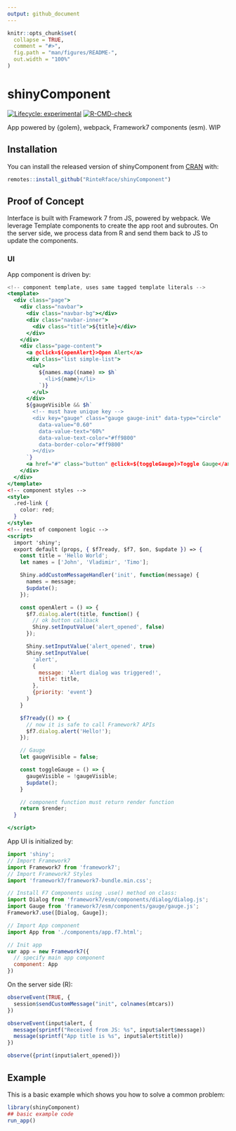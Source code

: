 ```yaml
---
output: github_document
---
```


<!-- README.md is generated from README.Rmd. Please edit that file -->

```r
knitr::opts_chunk$set(
  collapse = TRUE,
  comment = "#>",
  fig.path = "man/figures/README-",
  out.width = "100%"
)
```

# shinyComponent

<!-- badges: start -->
[![Lifecycle: experimental](https://img.shields.io/badge/lifecycle-experimental-orange.svg)](https://lifecycle.r-lib.org/articles/stages.html#experimental)
[![R-CMD-check](https://github.com/RinteRface/shinyComponent/workflows/R-CMD-check/badge.svg)](https://github.com/RinteRface/shinyComponent/actions)
<!-- badges: end -->

App powered by {golem}, webpack, Framework7 components (esm). WIP

## Installation

You can install the released version of shinyComponent from [CRAN](https://CRAN.R-project.org) with:

``` r
remotes::install_github("RinteRface/shinyComponent")
```

## Proof of Concept
Interface is built with Framework 7 from JS, powered by webpack. We leverage
Template components to create the app root and subroutes. On the server side, we process data from R and send them back to JS to update the components.

### UI

App component is driven by:

```jsx
<!-- component template, uses same tagged template literals -->
<template>
  <div class="page">
    <div class="navbar">
      <div class="navbar-bg"></div>
      <div class="navbar-inner">
        <div class="title">${title}</div>
      </div>
    </div>
    <div class="page-content">
      <a @click=${openAlert}>Open Alert</a>
      <div class="list simple-list">
        <ul>
          ${names.map((name) => $h`
            <li>${name}</li>
          `)}
        </ul>
      </div>
      ${gaugeVisible && $h`
        <!-- must have unique key -->
        <div key="gauge" class="gauge gauge-init" data-type="circle"
          data-value="0.60"
          data-value-text="60%"
          data-value-text-color="#ff9800"
          data-border-color="#ff9800"
        ></div>
      `}
      <a href="#" class="button" @click=${toggleGauge}>Toggle Gauge</a>
    </div>
  </div>
</template>
<!-- component styles -->
<style>
  .red-link {
    color: red;
  }
</style>
<!-- rest of component logic -->
<script>
  import 'shiny';
  export default (props, { $f7ready, $f7, $on, $update }) => {
    const title = 'Hello World';
    let names = ['John', 'Vladimir', 'Timo'];

    Shiny.addCustomMessageHandler('init', function(message) {
      names = message;
      $update();
    });

    const openAlert = () => {
      $f7.dialog.alert(title, function() {
        // ok button callback
        Shiny.setInputValue('alert_opened', false)
      });

      Shiny.setInputValue('alert_opened', true)
      Shiny.setInputValue(
        'alert',
        {
          message: 'Alert dialog was triggered!',
          title: title,
        },
        {priority: 'event'}
      )
    }

    $f7ready(() => {
      // now it is safe to call Framework7 APIs
      $f7.dialog.alert('Hello!');
    });

    // Gauge
    let gaugeVisible = false;

    const toggleGauge = () => {
      gaugeVisible = !gaugeVisible;
      $update();
    }

    // component function must return render function
    return $render;
  }

</script>
```

App UI is initialized by:

```js
import 'shiny';
// Import Framework7
import Framework7 from 'framework7';
// Import Framework7 Styles
import 'framework7/framework7-bundle.min.css';

// Install F7 Components using .use() method on class:
import Dialog from 'framework7/esm/components/dialog/dialog.js';
import Gauge from 'framework7/esm/components/gauge/gauge.js';
Framework7.use([Dialog, Gauge]);

// Import App component
import App from './components/app.f7.html';

// Init app
var app = new Framework7({
  // specify main app component
  component: App
})
```

On the server side (R):

```r
observeEvent(TRUE, {
  session$sendCustomMessage("init", colnames(mtcars))
})

observeEvent(input$alert, {
  message(sprintf("Received from JS: %s", input$alert$message))
  message(sprintf("App title is %s", input$alert$title))
})

observe({print(input$alert_opened)})
```

## Example

This is a basic example which shows you how to solve a common problem:

```r
library(shinyComponent)
## basic example code
run_app()
```
